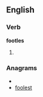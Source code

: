 
==English==

===Verb===
'''footles'''

# {{third-person singular of|[[footle]]}}

===Anagrams===
* {{alphagram|efloost}}
* [[foolest#English|foolest]]